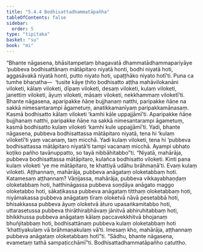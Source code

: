 ```yaml
---
title: "5.4.4 Bodhisattadhammatāpañha"
tableOfContents: false
sidebar:
  order: 5
type: "tipitaka"
basket: "su"
book: "mi"
---
```



<DynamicBreadcrumb />

<Division number="153" book="mi" bookNo="28">

<Paragraph number="872" book="mi">
“Bhante nāgasena, bhāsitampetaṃ bhagavatā dhammatādhammapariyāye ‘pubbeva bodhisattānaṃ mātāpitaro niyatā honti, bodhi niyatā hoti, aggasāvakā niyatā honti, putto niyato hoti, upaṭṭhāko niyato hotī’ti. Puna ca tumhe bhaṇatha—  ‘tusite kāye ṭhito bodhisatto aṭṭha mahāvilokanāni viloketi, kālaṃ viloketi, dīpaṃ viloketi, desaṃ viloketi, kulaṃ viloketi, janettiṃ viloketi, āyuṃ viloketi, māsaṃ viloketi, nekkhammaṃ viloketī’ti. Bhante nāgasena, aparipakke ñāṇe bujjhanaṃ natthi, paripakke ñāṇe na sakkā nimesantarampi āgametuṃ, anatikkamanīyaṃ paripakkamānasaṃ. Kasmā bodhisatto kālaṃ viloketi ‘kamhi kāle uppajjāmī’ti. Aparipakke ñāṇe bujjhanaṃ natthi, paripakke ñāṇe na sakkā nimesantarampi āgametuṃ, kasmā bodhisatto kulaṃ viloketi ‘kamhi kule uppajjāmī’ti. Yadi, bhante nāgasena, pubbeva bodhisattassa mātāpitaro niyatā, tena hi ‘kulaṃ viloketī’ti yaṃ vacanaṃ, taṃ micchā. Yadi kulaṃ viloketi, tena hi ‘pubbeva bodhisattassa mātāpitaro niyatā’ti tampi vacanaṃ micchā. Ayampi ubhato koṭiko pañho tavānuppatto, so tayā nibbāhitabbo”ti.
</Paragraph>

<Paragraph number="873" book="mi">
“Niyatā, mahārāja, pubbeva bodhisattassa mātāpitaro, kulañca bodhisatto viloketi. Kinti pana kulaṃ viloketi ‘ye me mātāpitaro, te khattiyā udāhu brāhmaṇā’ti. Evaṃ kulaṃ viloketi.
</Paragraph>

<Paragraph number="874" book="mi">
Aṭṭhannaṃ, mahārāja, pubbeva anāgataṃ oloketabbaṃ hoti. Katamesaṃ aṭṭhannaṃ? Vāṇijassa, mahārāja, pubbeva vikkayabhaṇḍaṃ oloketabbaṃ hoti, hatthināgassa pubbeva soṇḍāya anāgato maggo oloketabbo hoti, sākaṭikassa pubbeva anāgataṃ titthaṃ oloketabbaṃ hoti, niyāmakassa pubbeva anāgataṃ tīraṃ oloketvā nāvā pesetabbā hoti, bhisakkassa pubbeva āyuṃ oloketvā āturo upasaṅkamitabbo hoti, uttarasetussa pubbeva thirāthirabhāvaṃ jānitvā abhiruhitabbaṃ hoti, bhikkhussa pubbeva anāgataṃ kālaṃ paccavekkhitvā bhojanaṃ bhuñjitabbaṃ hoti, bodhisattānaṃ pubbeva kulaṃ oloketabbaṃ hoti ‘khattiyakulaṃ vā brāhmaṇakulaṃ vā’ti. Imesaṃ kho, mahārāja, aṭṭhannaṃ pubbeva anāgataṃ oloketabbaṃ hotī”ti. “Sādhu, bhante nāgasena, evametaṃ tathā sampaṭicchāmī”ti.

</Paragraph>
</Division>

<Paragraph number="875" type="center" book="mi">
Bodhisattadhammatāpañho catuttho.
</Paragraph>